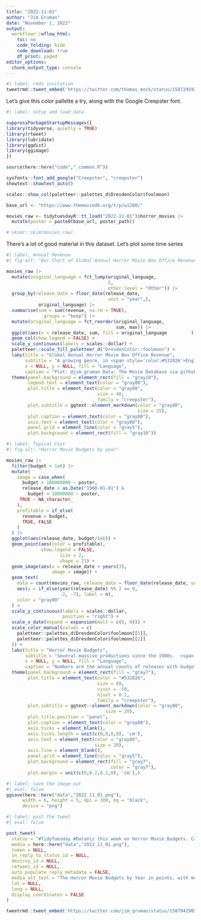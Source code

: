 ```yaml
---
title: "2022-11-01"
author: "Jim Gruman"
date: "November 1, 2022"
output:
  workflowr::wflow_html:
    toc: no
    code_folding: hide
    code_download: true
    df_print: paged
editor_options:
  chunk_output_type: console
---
```


```r
#| label: r4ds invitation
tweetrmd::tweet_embed('https://twitter.com/thomas_mock/status/1587245920604897284')
```

Let's give this color pallette a try, along with the Google Creepster font.

```r
#| label: setup and load data

suppressPackageStartupMessages({
library(tidyverse, quietly = TRUE)
library(rtweet)
library(lubridate)
library(ggdist)
library(ggimage)
})

source(here::here("code","_common.R"))

sysfonts::font_add_google("Creepster", "creepster")
showtext::showtext_auto()

scales::show_col(paletteer::palettes_d$DresdenColor$foolmoon)

base_url <- "https://www.themoviedb.org/t/p/w1280/"

movies_raw <- tidytuesdayR::tt_load("2022-11-01")$horror_movies |> 
  mutate(poster = paste0(base_url, poster_path))

# skimr::skim(movies_raw)
```

There's a lot of good material in this dataset.  Let's plot some time series

```r
#| label: Annual Revenue
#| fig-alt: "Bar Chart of Global Annual Horror Movie Box Office Revenue"

movies_raw |> 
  mutate(original_language = fct_lump(original_language,
                                      5,
                                      other_level = "Other")) |> 
  group_by(release_date = floor_date(release_date,
                                      unit = "year",),
            original_language) |> 
  summarise(sum = sum(revenue, na.rm = TRUE),
             .groups = "keep") |> 
  mutate(original_language = fct_reorder(original_language,
                                         sum, max)) |> 
  ggplot(aes(x = release_date, sum, fill = original_language         )) +
  geom_col(show.legend = FALSE) +
  scale_y_continuous(labels = scales::dollar) +
  paletteer::scale_fill_paletteer_d("DresdenColor::foolmoon") +
  labs(title = "Global Annual Horror Movie Box Office Revenue",
       subtitle = "A growing genre, in <span style='color:#532026'>English,</span> <span style='color:#BA141E'>German,</span> <span style='color:#E2E3E7'>Spanish,</span> <span style='color:#61829C'>Japanese,</span> <span style='color:#354C6A'>Portuguese,</span> <span style='color:#050505'>and Other</span> languages<br><br>",
       x = NULL, y = NULL, fill = "Language",
       caption = "Plot: @jim_gruman Data: The Movie Database via github.com/tashapiro/horror-movies") +
  theme(panel.background = element_rect(fill = "gray10"),
        legend.text = element_text(color = "gray80"),
        plot.title = element_text(color = "gray80",
                                  size = 40,
                                  family = "creepster"),
        plot.subtitle = ggtext::element_markdown(color = "gray80",
                                                 size = 25),
        plot.caption = element_text(color = "gray80"),
        axis.text = element_text(color = "gray80"),
        panel.grid = element_line(color = "gray5"),
        plot.background = element_rect(fill = "gray10"))

```

```r
#| label: Typical Cost
#| fig-alt: "Horror Movie Budgets by year"

movies_raw |> 
  filter(budget > 1e6) |> 
  mutate(
    image = case_when(
      budget > 100000000 ~ poster,
      release_date < as.Date("1960-01-01") &
        budget > 10000000 ~ poster,
     TRUE ~ NA_character_
    ),
    profitable = if_else(
      revenue > budget,
      TRUE, FALSE
    )
  ) |> 
  ggplot(aes(release_date, budget/1e6)) +
  geom_point(aes(color = profitable),
             show.legend = FALSE,
                    size = 2,
                    shape = 21) +
  geom_image(aes(x = release_date + years(3), 
                 image = image)) +
  geom_text(
    data = count(movies_raw, release_date = floor_date(release_date, unit = "year")),
    aes(y = if_else(year(release_date) %% 2 == 0,
                    -2, -7), label = n),
    color = "gray80"
  ) +
  scale_y_continuous(labels = scales::dollar,
                     position = "right") +
  scale_x_date(expand = expansion(mult = c(0, 0))) +
  scale_color_manual(values = c(
    paletteer::palettes_d$DresdenColor$foolmoon[[5]],
    paletteer::palettes_d$DresdenColor$foolmoon[[2]]
  )) +
  labs(title = "Horror Movie Budgets",
       subtitle = "Several massive productions since the 1980s.  <span style='color:#354C6A'>Revenue > Budget</span> and <span style='color:#BA141E'>Revenue < Budget</span>",
       x = NULL, y = NULL, fill = "Language",
       caption = "Numbers are the annual counts of releases with budgets over $1M by year. Budgets in Millions $US. Plot: @jim_gruman Data: The Movie Database via github.com/tashapiro/horror-movies") +
  theme(panel.background = element_rect(fill = "gray7"),
        plot.title = element_text(color = "#532026",
                                  size = 80,
                                  vjust = -50,
                                  hjust = 0.1,
                                  family = "creepster"),
        plot.subtitle = ggtext::element_markdown(color = "gray80",
                                     size = 20),
        plot.title.position = "panel",
        plot.caption = element_text(color = "gray80"),
        axis.ticks = element_blank(),
        axis.ticks.length = unit(c(0,0,0,0), 'cm'),
        axis.text = element_text(color = "gray80",
                                 size = 20),
        axis.line = element_blank(),
        panel.grid = element_line(color = "gray5"),
        plot.background = element_rect(fill = "gray7",
                                       color = "gray7"),
        plot.margin = unit(c(0,0.2,0.1,0), 'cm'),)
```


```r
#| label: save the image out
#| eval: false
ggsave(here::here("data","2022_11_01.png"),
      width = 6, height = 5, dpi = 300, bg = "black",
      device = "png")
```


```r
#| label: post the tweet
#| eval: false

post_tweet(
  status = "#TidyTuesday #DataViz this week on Horror Movie Budgets. Credit to @tanya_shapiro for the dataset. #rstats #r4ds",
  media = here::here("data","2022_11_01.png"),
  token = NULL,
  in_reply_to_status_id = NULL,
  destroy_id = NULL,
  retweet_id = NULL,
  auto_populate_reply_metadata = FALSE,
  media_alt_text = "The Horror Movie Budgets by Year in points, with movie posters for the largest",
  lat = NULL,
  long = NULL,
  display_coordinates = FALSE
)

```

```r
tweetrmd::tweet_embed('https://twitter.com/jim_gruman/status/1587942905951420422')
```


